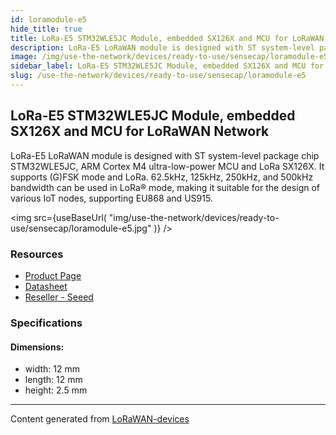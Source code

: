 ```yaml
---
id: loramodule-e5
hide_title: true
title: LoRa-E5 STM32WLE5JC Module, embedded SX126X and MCU for LoRaWAN Network
description: LoRa-E5 LoRaWAN module is designed with ST system-level package chip STM32WLE5JC, ARM Cortex M4 ultra-low-power MCU and LoRa SX126X. It supports (G)FSK mode and LoRa. 62.5kHz, 125kHz, 250kHz, and 500kHz bandwidth can be used in LoRa® mode, making it suitable for the design of various IoT nodes, supporting EU868 and US915.
image: /img/use-the-network/devices/ready-to-use/sensecap/loramodule-e5.jpg
sidebar_label: LoRa-E5 STM32WLE5JC Module, embedded SX126X and MCU for LoRaWAN Network
slug: /use-the-network/devices/ready-to-use/sensecap/loramodule-e5
---
```



## LoRa-E5 STM32WLE5JC Module, embedded SX126X and MCU for LoRaWAN Network

LoRa-E5 LoRaWAN module is designed with ST system-level package chip STM32WLE5JC, ARM Cortex M4 ultra-low-power MCU and LoRa SX126X. It supports (G)FSK mode and LoRa. 62.5kHz, 125kHz, 250kHz, and 500kHz bandwidth can be used in LoRa® mode, making it suitable for the design of various IoT nodes, supporting EU868 and US915.

<img
src={useBaseUrl(
"img/use-the-network/devices/ready-to-use/sensecap/loramodule-e5.jpg"
)}
/>

### Resources

- [Product Page](https://www.seeedstudio.com/LoRa-E5-Wireless-Module-p-4745.html)
- [Datasheet](https://files.seeedstudio.com/products/317990687/res/LoRa-E5%20module%20datasheet_V1.0.pdf)
- [Reseller - Seeed](https://www.seeedstudio.com/LoRa-E5-Wireless-Module-p-4745.html)

### Specifications

#### Dimensions:
- width: 12 mm
- length: 12 mm
- height: 2.5 mm



---
Content generated from [LoRaWAN-devices](https://github.com/TheThingsNetwork/lorawan-devices)